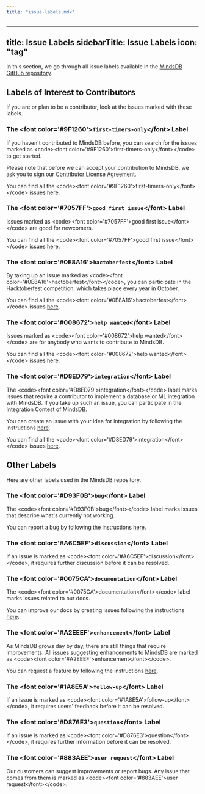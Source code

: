 ```yaml
---
title: "issue-labels.mdx"
---
```


---
title: Issue Labels
sidebarTitle: Issue Labels
icon: "tag"
---

In this section, we go through all issue labels available in the [MindsDB GitHub repository](https://github.com/mindsdb/mindsdb).

## Labels of Interest to Contributors

If you are or plan to be a contributor, look at the issues marked with these labels.

### The &lt;font color='#9F1260'&gt;`first-timers-only`&lt;/font&gt; Label

If you haven't contributed to MindsDB before, you can search for the issues marked as &lt;code&gt;&lt;font color='#9F1260'&gt;first-timers-only&lt;/font&gt;&lt;/code&gt; to get started.

Please note that before we can accept your contribution to MindsDB, we ask you to sign our [Contributor License Agreement](https://github.com/mindsdb/mindsdb/blob/main/assets/contributions-agreement/individual-contributor.md).

You can find all the &lt;code&gt;&lt;font color='#9F1260'&gt;first-timers-only&lt;/font&gt;&lt;/code&gt; issues [here](https://github.com/mindsdb/mindsdb/labels/first-timers-only).

### The &lt;font color='#7057FF'&gt;`good first issue`&lt;/font&gt; Label

Issues marked as &lt;code&gt;&lt;font color='#7057FF'&gt;good first issue&lt;/font&gt;&lt;/code&gt; are good for newcomers.

You can find all the &lt;code&gt;&lt;font color='#7057FF'&gt;good first issue&lt;/font&gt;&lt;/code&gt; issues [here](https://github.com/mindsdb/mindsdb/labels/good%20first%20issue).

### The &lt;font color='#0E8A16'&gt;`hactoberfest`&lt;/font&gt; Label

By taking up an issue marked as &lt;code&gt;&lt;font color='#0E8A16'&gt;hactoberfest&lt;/font&gt;&lt;/code&gt;, you can participate in the Hacktoberfest competition, which takes place every year in October.

You can find all the &lt;code&gt;&lt;font color='#0E8A16'&gt;hactoberfest&lt;/font&gt;&lt;/code&gt; issues [here](https://github.com/mindsdb/mindsdb/labels/hacktoberfest).

### The &lt;font color='#008672'&gt;`help wanted`&lt;/font&gt; Label

Issues marked as &lt;code&gt;&lt;font color='#008672'&gt;help wanted&lt;/font&gt;&lt;/code&gt; are for anybody who wants to contribute to MindsDB.

You can find all the &lt;code&gt;&lt;font color='#008672'&gt;help wanted&lt;/font&gt;&lt;/code&gt; issues [here](https://github.com/mindsdb/mindsdb/labels/help%20wanted).

### The &lt;font color='#D8ED79'&gt;`integration`&lt;/font&gt; Label

The &lt;code&gt;&lt;font color='#D8ED79'&gt;integration&lt;/font&gt;&lt;/code&gt; label marks issues that require a contributor to implement a database or ML integration with MindsDB. If you take up such an issue, you can participate in the Integration Contest of MindsDB.

You can create an issue with your idea for integration by following the instructions [here](/contribute/issues#propose-a-new-integration).

You can find all the &lt;code&gt;&lt;font color='#D8ED79'&gt;integration&lt;/font&gt;&lt;/code&gt; issues [here](https://github.com/mindsdb/mindsdb/labels/integration).

## Other Labels

Here are other labels used in the MindsDB repository.

### The &lt;font color='#D93F0B'&gt;`bug`&lt;/font&gt; Label

The &lt;code&gt;&lt;font color='#D93F0B'&gt;bug&lt;/font&gt;&lt;/code&gt; label marks issues that describe what's currently not working.

You can report a bug by following the instructions [here](/contribute/issues#report-a-bug).

### The &lt;font color='#A6C5EF'&gt;`discussion`&lt;/font&gt; Label

If an issue is marked as &lt;code&gt;&lt;font color='#A6C5EF'&gt;discussion&lt;/font&gt;&lt;/code&gt;, it requires further discussion before it can be resolved.

### The &lt;font color='#0075CA'&gt;`documentation`&lt;/font&gt; Label

The &lt;code&gt;&lt;font color='#0075CA'&gt;documentation&lt;/font&gt;&lt;/code&gt; label marks issues related to our docs.

You can improve our docs by creating issues following the instructions [here](/contribute/issues#improve-our-docs).

### The &lt;font color='#A2EEEF'&gt;`enhancement`&lt;/font&gt; Label

As MindsDB grows day by day, there are still things that require improvements. All issues suggesting enhancements to MindsDB are marked as &lt;code&gt;&lt;font color='#A2EEEF'&gt;enhancement&lt;/font&gt;&lt;/code&gt;.

You can request a feature by following the instructions [here](/contribute/issues#request-a-feature).

### The &lt;font color='#1A8E5A'&gt;`follow-up`&lt;/font&gt; Label

If an issue is marked as &lt;code&gt;&lt;font color='#1A8E5A'&gt;follow-up&lt;/font&gt;&lt;/code&gt;, it requires users' feedback before it can be resolved.

### The &lt;font color='#D876E3'&gt;`question`&lt;/font&gt; Label

If an issue is marked as &lt;code&gt;&lt;font color='#D876E3'&gt;question&lt;/font&gt;&lt;/code&gt;, it requires further information before it can be resolved.

### The &lt;font color='#883AEE'&gt;`user request`&lt;/font&gt; Label

Our customers can suggest improvements or report bugs. Any issue that comes from them is marked as &lt;code&gt;&lt;font color='#883AEE'&gt;user request&lt;/font&gt;&lt;/code&gt;.
